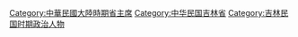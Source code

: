 [[Category:中華民國大陸時期省主席|Category:中華民國大陸時期省主席]]
[[Category:中华民国吉林省|Category:中华民国吉林省]]
[[Category:吉林民国时期政治人物|Category:吉林民国时期政治人物]]